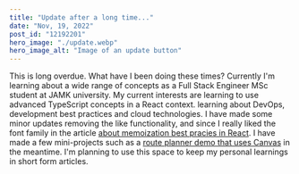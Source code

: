```yaml
---
title: "Update after a long time..."
date: "Nov, 19, 2022"
post_id: "12192201"
hero_image: "./update.webp"
hero_image_alt: "Image of an update button"
---
```

This is long overdue. What have I been doing these times? 
Currently I'm learning about a wide range of concepts as a Full Stack Engineer MSc student at JAMK university.
My current interests are learning to use advanced TypeScript concepts in a React context.
learning about DevOps, development best practices and cloud technologies.
I have made some minor updates removing the like functionality, and since I really liked the font family in the
article [about memoization best pracies in React](https://attardi.org/why-we-memo-all-the-things/).
I have made a few mini-projects such as a [route planner demo that uses Canvas](https://app.netlify.com/sites/the-awesome-tonytettinger-site/overview)
in the meantime. I'm planning to use this space to keep my personal learnings in short form articles.

